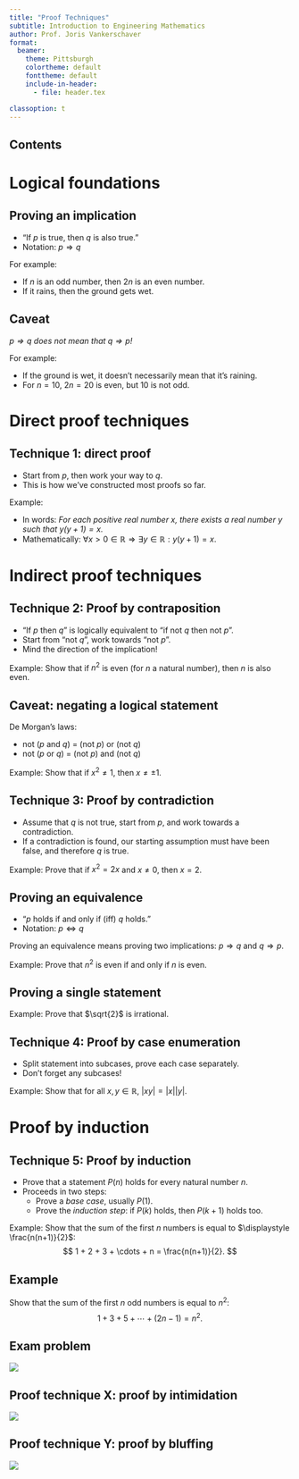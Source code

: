 ```yaml
---
title: "Proof Techniques"
subtitle: Introduction to Engineering Mathematics
author: Prof. Joris Vankerschaver
format:
  beamer:
    theme: Pittsburgh
    colortheme: default
    fonttheme: default
    include-in-header:
      - file: header.tex

classoption: t
---
```


## Contents

\tableofcontents

# Logical foundations

## Proving an implication 

- "If $p$ is true, then $q$ is also true."
- Notation: $p \Rightarrow q$

For example:

- If $n$ is an odd number, then $2n$ is an even number.
- If it rains, then the ground gets wet.

## Caveat

*$p \Rightarrow q$ does not mean that $q \Rightarrow p$!*

For example:

- If the ground is wet, it doesn't necessarily mean that it's raining.
- For $n = 10$, $2n = 20$ is even, but $10$ is not odd.


# Direct proof techniques

## Technique 1: direct proof

- Start from $p$, then work your way to $q$.
- This is how we've constructed most proofs so far.

Example:

- In words: *For each positive real number $x$, there exists a real number $y$ such that $y(y+1) = x$.*
- Mathematically: $\forall x > 0 \in \mathbb{R} \Rightarrow \exists y \in \mathbb{R}: y(y+1) = x$.

# Indirect proof techniques

## Technique 2: Proof by contraposition

- "If $p$ then $q$" is logically equivalent to "if not $q$ then not $p$".
- Start from "not $q$", work towards "not $p$".
- Mind the direction of the implication!

Example: Show that if $n^2$ is even (for $n$ a natural number), then $n$ is also even.

## Caveat: negating a logical statement

De Morgan's laws:

- not ($p$ and $q$) = (not $p$) or (not $q$)
- not ($p$ or $q$) = (not $p$) and (not $q$)

Example: Show that if $x^2 \ne 1$, then $x \ne \pm 1$.

## Technique 3: Proof by contradiction

- Assume that $q$ is not true, start from $p$, and work towards a contradiction.
- If a contradiction is found, our starting assumption must have been false, and therefore $q$ is true.

Example: Prove that if $x^2 = 2x$ and $x \ne 0$, then $x = 2$.

## Proving an equivalence

- "$p$ holds if and only if (iff) $q$ holds."
- Notation: $p \Leftrightarrow q$

Proving an equivalence means proving two implications: $p \Rightarrow q$ and $q \Rightarrow p$.

Example: Prove that $n^2$ is even if and only if $n$ is even.

## Proving a single statement

Example: Prove that $\sqrt{2}$ is irrational.

## Technique 4: Proof by case enumeration

- Split statement into subcases, prove each case separately.
- Don't forget any subcases!

Example: Show that for all $x, y \in \mathbb{R}$, $|xy| = |x||y|$.

# Proof by induction

## Technique 5: Proof by induction

- Prove that a statement $P(n)$ holds for every natural number $n$.
- Proceeds in two steps:
  - Prove a *base case*, usually $P(1)$.
  - Prove the *induction step*: if $P(k)$ holds, then $P(k+1)$ holds too.

Example: Show that the sum of the first $n$ numbers is equal to $\displaystyle \frac{n(n+1)}{2}$:
$$
	1 + 2 + 3 + \cdots + n = \frac{n(n+1)}{2}.
$$

## Example

Show that the sum of the first $n$ odd numbers is equal to $n^2$:
$$
	1 + 3 + 5 + \cdots + (2n - 1) = n^2.
$$

## Exam problem

![](./images/08-proof-techniques/proof-question.png){fig-align="center"}

## Proof technique X: proof by intimidation

![](./images/08-proof-techniques/intimidation.jpeg){fig-align="center"}


## Proof technique Y: proof by bluffing

![](./images/08-proof-techniques/bluffing.png){fig-align="center"}
